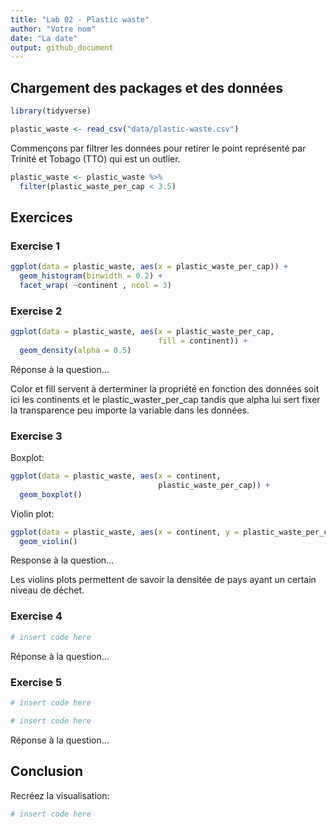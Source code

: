 ```yaml
---
title: "Lab 02 - Plastic waste"
author: "Votre nom"
date: "La date"
output: github_document
---
```


## Chargement des packages et des données

```r
library(tidyverse) 
```

```r
plastic_waste <- read_csv("data/plastic-waste.csv")
```

Commençons par filtrer les données pour retirer le point représenté par Trinité et Tobago (TTO) qui est un outlier.

```r
plastic_waste <- plastic_waste %>%
  filter(plastic_waste_per_cap < 3.5)
```


## Exercices

### Exercise 1

```r
ggplot(data = plastic_waste, aes(x = plastic_waste_per_cap)) +
  geom_histogram(binwidth = 0.2) +
  facet_wrap( ~continent , ncol = 3)

```

### Exercise 2

```r
ggplot(data = plastic_waste, aes(x = plastic_waste_per_cap,
                                 fill = continent)) +
  geom_density(alpha = 0.5) 
```

Réponse à la question...

Color et fill servent à derterminer la propriété en fonction des données soit ici les continents et le plastic_waster_per_cap tandis que alpha lui sert fixer la transparence peu importe la variable dans les données.

### Exercise 3

Boxplot:

```r
ggplot(data = plastic_waste, aes(x = continent,
                                 plastic_waste_per_cap)) +
  geom_boxplot()
```

Violin plot:

```r
ggplot(data = plastic_waste, aes(x = continent, y = plastic_waste_per_cap)) +
  geom_violin()
```

Response à la question...

Les violins plots permettent de savoir la densitée de pays ayant un certain niveau de déchet.

### Exercise 4


```r
# insert code here
```

Réponse à la question...

### Exercise 5


```r
# insert code here
```

```r
# insert code here
```

Réponse à la question...

## Conclusion

Recréez la visualisation:

```r
# insert code here
```
